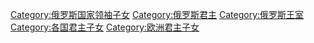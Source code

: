 [[Category:俄罗斯国家领袖子女|Category:俄罗斯国家领袖子女]]
[[Category:俄罗斯君主|Category:俄罗斯君主]]
[[Category:俄罗斯王室|Category:俄罗斯王室]]
[[Category:各国君主子女|Category:各国君主子女]]
[[Category:欧洲君主子女|Category:欧洲君主子女]]